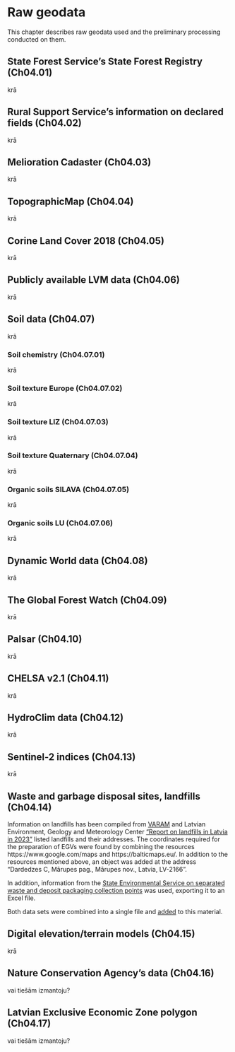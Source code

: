 # Raw geodata {#Ch04}

This chapter describes raw geodata used and the preliminary processing conducted on them.

## State Forest Service's State Forest Registry (Ch04.01)

krā

## Rural Support Service's information on declared fields (Ch04.02)

krā

## Melioration Cadaster (Ch04.03)

krā

## TopographicMap (Ch04.04)

krā


## Corine Land Cover 2018 (Ch04.05)

krā


## Publicly available LVM data (Ch04.06)

krā


## Soil data (Ch04.07)

krā

### Soil chemistry (Ch04.07.01)

krā

### Soil texture Europe (Ch04.07.02)

krā

### Soil texture LIZ (Ch04.07.03)

krā

### Soil texture Quaternary (Ch04.07.04)

krā

### Organic soils SILAVA (Ch04.07.05)

krā

### Organic soils LU (Ch04.07.06)

krā

## Dynamic World data (Ch04.08)

krā


## The Global Forest Watch (Ch04.09)

krā

## Palsar (Ch04.10)

krā

## CHELSA v2.1 (Ch04.11)

krā

## HydroClim data (Ch04.12)

krā


## Sentinel-2 indices (Ch04.13)

krā


## Waste and garbage disposal sites, landfills (Ch04.14)

Information on landfills has been compiled from [VARAM](https://www.varam.gov.lv/sites/varam/files/content/files/atkritumu_poligoni_lv_karte.pdf) and 
Latvian Environment, Geology and Meteorology Center 
["Report on landfills in Latvia in 2023"](https://videscentrs.lvgmc.lv/files/Vide/Atkritumi_un_radiacijas_objekti/Nr_3_parskats_par_atkritumiem/3Atkritumi_kopsavilkums_2023.pdf) listed landfills and their addresses. The coordinates required 
for the preparation of EGVs were found by combining the 
resources https://www.google.com/maps and https://balticmaps.eu/. In addition to 
the resources mentioned above, an object was added at the address 
"Dardedzes C, Mārupes pag., Mārupes nov., Latvia, LV-2166".

In addition, information from the [State Environmental Service on 
separated waste and deposit packaging collection points](https://skiroviegli.lv/#/) 
was used, exporting it to an Excel file.

Both data sets were combined into a single file 
and [added](../Data/Geodata/2024/GarbageWasteLandfills/Atkritumi.xlsx) to this material.


## Digital elevation/terrain models (Ch04.15)

krā



## Nature Conservation Agency's data (Ch04.16)

vai tiešām izmantoju?


## Latvian Exclusive Economic Zone polygon (Ch04.17)

vai tiešām izmantoju?